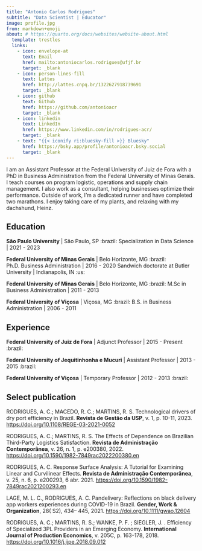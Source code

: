```yaml
---
title: "Antonio Carlos Rodrigues"
subtitle: "Data Scientist | Educator"
image: profile.jpg
from: markdown+emoji
about: # https://quarto.org/docs/websites/website-about.html
  template: trestles
  links:
    - icon: envelope-at
      text: Email
      href: mailto:antoniocarlos.rodrigues@ufjf.br
      target: _blank
    - icon: person-lines-fill
      text: Lattes
      href: http://lattes.cnpq.br/1322627918739691
      target: _blank
    - icon: github
      text: Github
      href: https://github.com/antonioacr
      target: _blank
    - icon: linkedin
      text: LinkedIn
      href: https://www.linkedin.com/in/rodrigues-acr/
      target: _blank
    - text: "{{< iconify ri:bluesky-fill >}} Bluesky"
      href: https://bsky.app/profile/antonioacr.bsky.social
      target: _blank
---
```


I am an Assistant Professor at the Federal University of Juiz de Fora with a PhD in Business Administration from the Federal University of Minas Gerais. I teach courses on program logistic, operations and supply chain management. I also work as a consultant, helping businesses optimize their performance. Outside of work, I’m a dedicated runner and have completed two marathons. I enjoy taking care of my plants, and relaxing with my dachshund, Heinz.

## Education

**São Paulo University** \| São Paulo, SP :brazil: Specialization in Data Science \| 2021 - 2023

**Federal University of Minas Gerais** \| Belo Horizonte, MG :brazil: Ph.D. Business Administration \| 2016 - 2020 Sandwich doctorate at Butler University \| Indianapolis, IN :us:

**Federal University of Minas Gerais** \| Belo Horizonte, MG :brazil: M.Sc in Business Administration \| 2011 - 2013

**Federal University of Viçosa** \| Viçosa, MG :brazil: B.S. in Business Administration \| 2006 - 2011

## Experience

**Federal University of Juiz de Fora** \| Adjunct Professor \| 2015 - Present :brazil:

**Federal University of Jequitinhonha e Mucuri** \| Assistant Professor \| 2013 - 2015 :brazil:

**Federal University of Viçosa** \| Temporary Professor \| 2012 - 2013 :brazil:

## Select publication

RODRIGUES, A. C.; MACEDO, R. C.; MARTINS, R. S. Technological drivers of dry port efficiency in Brazil. **Revista de Gestão da USP**, v. 1, p. 10-11, 2023. <https://doi.org/10.1108/REGE-03-2021-0052>

RODRIGUES, A. C.; MARTINS, R. S. The Effects of Dependence on Brazilian Third-Party Logistics Satisfaction. **Revista de Administração Contemporânea**, v. 26, n. 1, p. e200380, 2022. <https://doi.org/10.1590/1982-7849rac2022200380.en>

RODRIGUES, A. C. Response Surface Analysis: A Tutorial for Examining Linear and Curvilinear Effects. **Revista de Administração Contemporânea**, v. 25, n. 6, p. e200293, 6 abr. 2021. <https://doi.org/10.1590/1982-7849rac2021200293.en>
 
LAGE, M. L. C., RODRIGUES, A. C. Pandelivery: Reflections on black delivery app workers experiences during COVID-19 in Brazil. **Gender, Work & Organization**, 28( S2), 434– 445, 2021. <https://doi.org/10.1111/gwao.12604>

RODRIGUES, A. C.; MARTINS, R. S.; WANKE, P. F. ; SIEGLER, J. . Efficiency of Specialized 3PL Providers in an Emerging Economy. **International Journal of Production Economics**, v. 205C, p. 163-178, 2018. <https://doi.org/10.1016/j.ijpe.2018.09.012>


